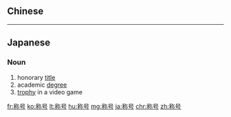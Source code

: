 {{also|稱號}}
==Chinese==
{{zh-see|稱號}}

----

==Japanese==
{{ja-kanjitab|しょう|ごう|yomi=on}}

===Noun===
{{ja-noun|しょうごう}}

# honorary [[title]]
# academic [[degree]]
# [[trophy]] in a video game
#: {{ja-usex|称号が獲得できます。|しょうごう が かくとく できます。|You can attain a trophy.}}

[[fr:称号]]
[[ko:称号]]
[[lt:称号]]
[[hu:称号]]
[[mg:称号]]
[[ja:称号]]
[[chr:称号]]
[[zh:称号]]